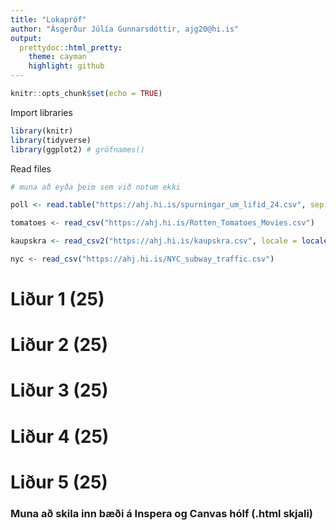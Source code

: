 ```yaml
---
title: "Lokapróf"
author: "Ásgerður Júlía Gunnarsdóttir, ajg20@hi.is"
output: 
  prettydoc::html_pretty:
    theme: cayman
    highlight: github
---
```


```r
knitr::opts_chunk$set(echo = TRUE)
```

Import libraries

```r
library(knitr)
library(tidyverse)
library(ggplot2) # gröfnames()
```

Read files

```r
# muna að eyða þeim sem við notum ekki

poll <- read.table("https://ahj.hi.is/spurningar_um_lifid_24.csv", sep = ";", header = T, dec = ",")

tomatoes <- read_csv("https://ahj.hi.is/Rotten_Tomatoes_Movies.csv")

kaupskra <- read_csv2("https://ahj.hi.is/kaupskra.csv", locale = locale(encoding = "ISO8859-1"))

nyc <- read_csv("https://ahj.hi.is/NYC_subway_traffic.csv")
```

# Liður 1 (25)

# Liður 2 (25)

# Liður 3 (25)

# Liður 4 (25)

# Liður 5 (25)

### Muna að skila inn bæði á Inspera og Canvas  hólf (.html skjali) 
